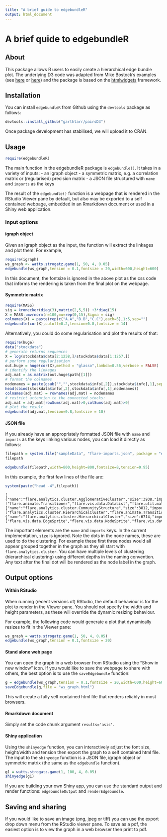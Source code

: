 ```yaml
---
title: "A brief guide to edgebundleR"
output: html_document
---
```


<!--
%\VignetteEngine{knitr::knitr}
%\VignetteIndexEntry{A brief guide to edgebundleR}
-->

# A brief quide to edgebundleR

## About

This package allows R users to easily create a hierarchical edge bundle plot.  The underlying D3 code was adapted from  Mike Bostock's examples (see [here](http://bl.ocks.org/mbostock/7607999) or [here](https://mbostock.github.io/d3/talk/20111116/bundle.html)) and the package is based on the [htmlwidgets](https://github.com/ramnathv/htmlwidgets) framework. 

## Installation

You can install `edgebundleR` from Github using the `devtools` package as follows:

```r
devtools::install_github("garthtarr/pairsD3")
```

Once package development has stabilised, we will upload it to CRAN.


## Usage

```r
require(edgebundleR)
```

The main function in the edgebundleR package is `edgebundle()`.  It takes in a variety of inputs:
 - an igraph object
 - a symmetric matrix, e.g. a correlation matrix or (regularised) precision matrix
 - a JSON file structured with `name` and `imports` as the keys
 
 
The result of the `edgebundle()` function is a webpage that is rendered in the RStudio Viewer pane by default, but also may be exported to a self contained webpage, embedded in an Rmarkdown document or used in a Shiny web application.

### Input options

#### igraph object 

Given an igraph object as the input, the function will extract the linkages and plot them.  For example,

```r
require(igraph)
ws_graph <- watts.strogatz.game(1, 50, 4, 0.05)
edgebundle(ws_graph,tension = 0.1,fontsize = 20,width=600,height=600)
```

In this document, the fontsize is ignored in the above plot as the css code that informs the rendering is taken from the final plot on the webpage.

#### Symmetric matrix 

```r
require(MASS)
sig = kronecker(diag(3),matrix(2,5,5)) +3*diag(15)
X = MASS::mvrnorm(n=100,mu=rep(0,15),Sigma = sig)
colnames(X) = paste(rep(c("A.A","B.B","C.C"),each=5),1:5,sep="")
edgebundle(cor(X),cutoff=0.2,tension=0.8,fontsize = 14)
```

Alternatively, you could do some regularisation and plot the results of that:
```r
require(huge)
data("stockdata")
# generate returns sequences
X = log(stockdata$data[2:1258,]/stockdata$data[1:1257,])
# perform some regularisation
out.huge = huge(cor(X),method = "glasso",lambda=0.56,verbose = FALSE)
# identify the linkages
adj.mat = as.matrix(out.huge$path[[1]])
# format the colnames
nodenames = paste(gsub("","",stockdata$info[,2]),stockdata$info[,1],sep=".")
head(cbind(stockdata$info[,2],stockdata$info[,1],nodenames))
colnames(adj.mat) = rownames(adj.mat) = nodenames
# restrict attention to the connected stocks:
adj.mat = adj.mat[rowSums(adj.mat)>0,colSums(adj.mat)>0]
# plot the result
edgebundle(adj.mat,tension=0.8,fontsize = 10)
```


#### JSON file

If you already have an appropriately formatted JSON file with `name` and `imports` as the keys linking various nodes, you can load it directly as follows:

```r
filepath = system.file("sampleData", "flare-imports.json", package = "edgebundleR")
filepath
```
```r
edgebundle(filepath,width=800,height=800,fontsize=8,tension=0.95)
```

In this example, the first few lines of the file are:

```r
system(paste("head -4",filepath))
```
```
[
{"name":"flare.analytics.cluster.AgglomerativeCluster","size":3938,"imports":["flare.animate.Transitioner","flare.vis.data.DataList","flare.util.math.IMatrix","flare.analytics.cluster.MergeEdge","flare.analytics.cluster.HierarchicalCluster","flare.vis.data.Data"]},
{"name":"flare.analytics.cluster.CommunityStructure","size":3812,"imports":["flare.analytics.cluster.HierarchicalCluster","flare.animate.Transitioner","flare.vis.data.DataList","flare.analytics.cluster.MergeEdge","flare.util.math.IMatrix"]},
{"name":"flare.analytics.cluster.HierarchicalCluster","size":6714,"imports":["flare.vis.data.EdgeSprite","flare.vis.data.NodeSprite","flare.vis.data.DataList","flare.vis.data.Tree","flare.util.Arrays","flare.analytics.cluster.MergeEdge","flare.util.Sort","flare.vis.operator.Operator","flare.util.Property","flare.vis.data.Data"]},
```

The important elements are the `name` and `imports` keys.  In the current implementation, `size` is ignored.  Note the dots in the node names, these are used to do the clustering.  For example these first three nodes would all appear grouped together in the graph as they all start with `flare.analytics.cluster`. You can have multiple levels of clustering (hierarchical clustering) using different depths in the naming convention.  Any text after the final dot will be rendered as the node label in the graph.

## Output options

#### Within RStudio

When running (recent versions of) RStudio, the default behaviour is for the plot to render in the Viewer pane.  You should not specify the width and height parameters, as these will override the dynamic resizing behaviour.

For example, the following code would generate a plot that dynamically resizes to fit in the Viewer pane:

```r
ws_graph = watts.strogatz.game(1, 50, 4, 0.05)
edgebundle(ws_graph,tension = 0.1,fontsize = 20)
```

#### Stand alone web page

You can open the graph in a web browser from RStudio using the "Show in new window" icon.  If you would like to save the webpage to share with others, the best option is to use the `saveEdgebundle` function:

```r
g = edgebundle(ws_graph,tension = 0.1,fontsize = 20,width=600,height=600)
saveEdgebundle(g,file = "ws_graph.html")
```

This will create a fully self contained html file that renders reliably in most browsers.

#### Rmarkdown document

Simply set the code chunk argument `results='asis'`.

#### Shiny application

Using the `shinyedge` function, you can interactively adjust the font size, height/width and tension then export the graph to a self contained html file.  The input to the `shinyedge` function is a JSON file, igraph object or symmetric matrix (the same as the `edgebundle` function).

```r
g1 = watts.strogatz.game(1, 100, 4, 0.05)
shinyedge(g1)
```

If you are building your own Shiny app, you can use the standard output and render functions: `edgebundleOutput` and `renderEdgebundle`.

## Saving and sharing

If you would like to save an image (png, jpeg or tiff) you can use the export drop down menu from the RStudio viewer pane.  To save as a pdf, the easiest option is to view the graph in a web browser then print to pdf.
